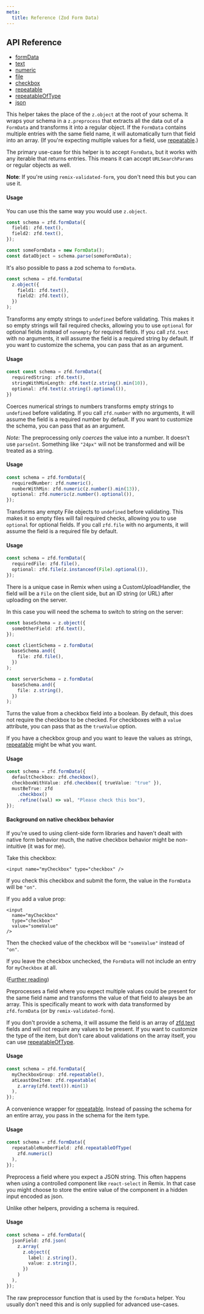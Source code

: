 ```yaml
---
meta:
  title: Reference (Zod Form Data)
---
```



## API Reference

- [formData](#formData)
- [text](#text)
- [numeric](#numeric)
- [file](#file)
- [checkbox](#checkbox)
- [repeatable](#repeatable)
- [repeatableOfType](#repeatableOfType)
- [json](#json)

<PropHeader
  prop="formData"
  type="(shape: ZodRawShape) => ZodEffects"
/>

This helper takes the place of the `z.object` at the root of your schema.
It wraps your schema in a `z.preprocess` that extracts all the data out of a `FormData`
and transforms it into a regular object.
If the `FormData` contains multiple entries with the same field name,
it will automatically turn that field into an array.
(If you're expecting multiple values for a field, use [repeatable](#repeatable).)

The primary use-case for this helper is to accept `FormData`,
but it works with any iterable that returns entries.
This means it can accept `URLSearchParams` or regular objects as well.

**Note**: If you're using `remix-validated-form`, you don't need this but you can use it.

#### Usage

You can use this the same way you would use `z.object`.

```ts
const schema = zfd.formData({
  field1: zfd.text(),
  field2: zfd.text(),
});

const someFormData = new FormData();
const dataObject = schema.parse(someFormData);
```

It's also possible to pass a zod schema to `formData`.

```ts
const schema = zfd.formData(
  z.object({
    field1: zfd.text(),
    field2: zfd.text(),
  })
);
```

<PropHeader
  prop="text"
  type="(schema?: ZodTypeAny) => ZodEffects"
/>

Transforms any empty strings to `undefined` before validating.
This makes it so empty strings will fail required checks,
allowing you to use `optional` for optional fields instead of `nonempty` for required fields.
If you call `zfd.text` with no arguments, it will assume the field is a required string by default.
If you want to customize the schema, you can pass that as an argument.

#### Usage

```ts
const const schema = zfd.formData({
  requiredString: zfd.text(),
  stringWithMinLength: zfd.text(z.string().min(10)),
  optional: zfd.text(z.string().optional()),
})
```

<PropHeader
  prop="numeric"
  type="(schema?: ZodTypeAny) => ZodEffects"
/>

Coerces numerical strings to numbers transforms empty strings to `undefined` before validating.
If you call `zfd.number` with no arguments,
it will assume the field is a required number by default.
If you want to customize the schema, you can pass that as an argument.

_Note:_ The preprocessing only _coerces_ the value into a number. It doesn't use `parseInt`.
Something like `"24px"` will not be transformed and will be treated as a string.

#### Usage

```ts
const schema = zfd.formData({
  requiredNumber: zfd.numeric(),
  numberWithMin: zfd.numeric(z.number().min(13)),
  optional: zfd.numeric(z.number().optional()),
});
```

<PropHeader
  prop="file"
  type="(schema?: ZodTypeAny) => ZodEffects"
/>

Transforms any empty File objects to `undefined` before validating.
This makes it so empty files will fail required checks,
allowing you to use `optional` for optional fields.
If you call `zfd.file` with no arguments, it will assume the field is a required file by default.

#### Usage

```ts
const schema = zfd.formData({
  requiredFile: zfd.file(),
  optional: zfd.file(z.instanceof(File).optional()),
});
```

There is a unique case in Remix when using a CustomUploadHandler,
the field will be a `File` on the client side, but an ID string (or URL) after uploading on the server.

In this case you will need the schema to switch to string on the server:

```ts
const baseSchema = z.object({
  someOtherField: zfd.text(),
});

const clientSchema = z.formData(
  baseSchema.and({
    file: zfd.file(),
  })
);

const serverSchema = z.formData(
  baseSchema.and({
    file: z.string(),
  })
);
```

<PropHeader
  prop="checkbox"
  type="(params?: { trueValue?: string }) => ZodUnion"
/>

Turns the value from a checkbox field into a boolean.
By default, this does not require the checkbox to be checked.
For checkboxes with a `value` attribute, you can pass that as the `trueValue` option.

If you have a checkbox group and you want to leave the values as strings,
[repeatable](#repeatable) might be what you want.

#### Usage

```ts
const schema = zfd.formData({
  defaultCheckbox: zfd.checkbox(),
  checkboxWithValue: zfd.checkbox({ trueValue: "true" }),
  mustBeTrue: zfd
    .checkbox()
    .refine((val) => val, "Please check this box"),
});
```

#### Background on native checkbox behavior

If you're used to using client-side form libraries and haven't dealt with native form behavior much,
the native checkbox behavior might be non-intuitive (it was for me).

Take this checkbox:

```tsx
<input name="myCheckbox" type="checkbox" />
```

If you check this checkbox and submit the form, the value in the `FormData` will be `"on"`.

If you add a value prop:

```tsx
<input
  name="myCheckbox"
  type="checkbox"
  value="someValue"
/>
```

Then the checked value of the checkbox will be `"someValue"` instead of `"on"`.

If you leave the checkbox unchecked,
the `FormData` will not include an entry for `myCheckbox` at all.

([Further reading](https://developer.mozilla.org/en-US/docs/Web/HTML/Element/input/checkbox#value))

<PropHeader
  prop="repeatable"
  type="(schema?: ZodTypeAny) => ZodEffects"
/>

Preprocesses a field where you expect multiple values could be present for the same field name
and transforms the value of that field to always be an array.
This is specifically meant to work with data transformed by `zfd.formData`
(or by `remix-validated-form`).

If you don't provide a schema, it will assume the field is an array of [zfd.text](#text) fields
and will not require any values to be present.
If you want to customize the type of the item, but don't care about validations on the array itself,
you can use [repeatableOfType](#repeatableOfType).

#### Usage

```ts
const schema = zfd.formData({
  myCheckboxGroup: zfd.repeatable(),
  atLeastOneItem: zfd.repeatable(
    z.array(zfd.text()).min(1)
  ),
});
```

<PropHeader
  prop="repeatableOfType"
  type="(schema?: ZodTypeAny) => ZodEffects"
/>

A convenience wrapper for [repeatable](#repeatable).
Instead of passing the schema for an entire array, you pass in the schema for the item type.

#### Usage

```ts
const schema = zfd.formData({
  repeatableNumberField: zfd.repeatableOfType(
    zfd.numeric()
  ),
});
```

<PropHeader
  prop="json"
  type="(schema: ZodTypeAny) => ZodEffects"
/>

Preprocess a field where you expect a JSON string.
This often happens when using a controlled component like `react-select` in Remix.
In that case you might choose to store the entire value of the component in a hidden input encoded as json.

Unlike other helpers, providing a schema is required.

#### Usage

```ts
const schema = zfd.formData({
  jsonField: zfd.json(
    z.array(
      z.object({
        label: z.string(),
        value: z.string(),
      })
    )
  ),
});
```

<PropHeader
  prop="preprocessFormData"
  type="(formData: unknown) => Record<string, string | string[]>"
/>

The raw preprocessor function that is used by the `formData` helper.
You usually don't need this and is only supplied for advanced use-cases.
